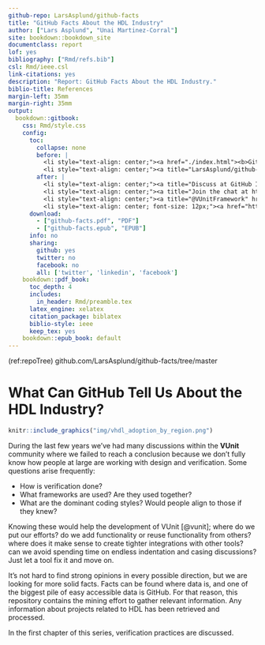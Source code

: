 ```yaml
---
github-repo: LarsAsplund/github-facts
title: "GitHub Facts About the HDL Industry"
author: ["Lars Asplund", "Unai Martinez-Corral"]
site: bookdown::bookdown_site
documentclass: report
lof: yes
bibliography: ["Rmd/refs.bib"]
csl: Rmd/ieee.csl
link-citations: yes
description: "Report: GitHub Facts About the HDL Industry."
biblio-title: References
margin-left: 35mm
margin-right: 35mm
output:
  bookdown::gitbook:
    css: Rmd/style.css
    config:
      toc:
        collapse: none
        before: |
          <li style="text-align: center;"><a href="./index.html"><b>GitHub Facts About the HDL Industry</b></a></li>
          <li style="text-align: center;"><a title="LarsAsplund/github-facts" href="https://github.com/LarsAsplund/github-facts"><img src="https://img.shields.io/badge/LarsAsplund-github--facts-gray.svg?longCache=true&style=flat-square&logo=github&labelColor=bb642a"></a></li>
        after: |
          <li style="text-align: center;"><a title="Discuss at GitHub Issues" href="https://github.com/LarsAsplund/github-facts/issues"><img src="https://img.shields.io/github/issues-raw/LarsAsplund/github-facts?longCache=true&style=flat-square&logo=github&label=Discuss%20at%20GitHub"></a></li>
          <li style="text-align: center;"><a title="Join the chat at https://gitter.im/VUnit/vunit" href="https://gitter.im/VUnit/vunit"><img src="https://img.shields.io/badge/Join%20chat-at%20gitter-4db797.svg?longCache=true&style=flat-square&logo=gitter&logoColor=e8ecef"></a></li>
          <li style="text-align: center;"><a title="@VUnitFramework" href="https://www.twitter.com/VUnitFramework"><img src="https://img.shields.io/twitter/follow/VUnitFramework.svg?longCache=true&style=flat-square&color=1DA1F2&label=%40VUnitFramework&logo=twitter&logoColor=fff"></a></li>
          <li style="text-align: center; font-size: 12px;"><a href="https://github.com/rstudio/bookdown" target="blank"><i>Published with bookdown</i></a></li>
      download:
        - ["github-facts.pdf", "PDF"]
        - ["github-facts.epub", "EPUB"]
      info: no
      sharing:
        github: yes
        twitter: no
        facebook: no
        all: ['twitter', 'linkedin', 'facebook']
    bookdown::pdf_book:
      toc_depth: 4
      includes:
        in_header: Rmd/preamble.tex
      latex_engine: xelatex
      citation_package: biblatex
      biblio-style: ieee
      keep_tex: yes
    bookdown::epub_book: default
---
```


(ref:repoTree) github.com/LarsAsplund/github-facts/tree/master

# What Can GitHub Tell Us About the HDL Industry? {#index}

```r
knitr::include_graphics("img/vhdl_adoption_by_region.png")
```

During the last few years we've had many discussions within the **VUnit** community where we failed to reach a conclusion because we don't fully know how people at large are working with design and verification. Some questions arise frequently:

* How is verification done?
* What frameworks are used? Are they used together?
* What are the dominant coding styles? Would people align to those if they knew?

Knowing these would help the development of VUnit [@vunit]; where do we put our efforts? do we add functionality or reuse functionality from others? where does it make sense to create tighter integrations with other tools? can we avoid spending time on endless indentation and casing discussions? Just let a tool fix it and move on.

It's not hard to find strong opinions in every possible direction, but we are looking for more solid facts. Facts can be found where data is, and one of the biggest pile of easy accessible data is GitHub. For that reason, this repository contains the mining effort to gather relevant information. Any information about projects related to HDL has been retrieved and processed.

In the first chapter of this series, verification practices are discussed.
